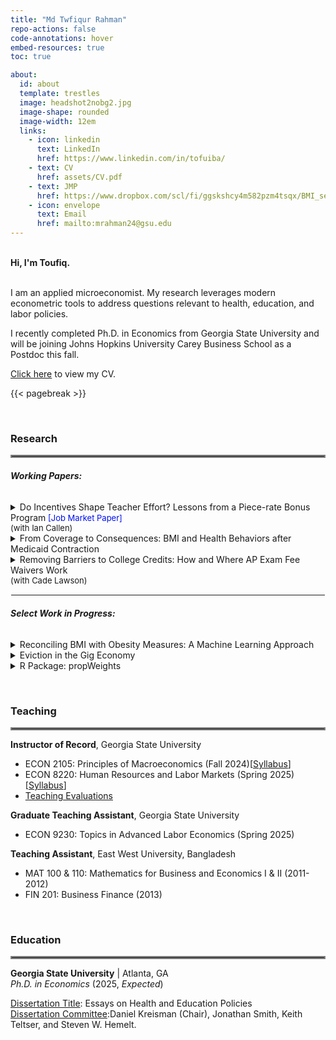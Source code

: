 ```yaml
---
title: "Md Twfiqur Rahman"
repo-actions: false
code-annotations: hover
embed-resources: true
toc: true

about:
  id: about
  template: trestles
  image: headshot2nobg2.jpg
  image-shape: rounded
  image-width: 12em
  links:
    - icon: linkedin
      text: LinkedIn
      href: https://www.linkedin.com/in/tofuiba/
    - text: CV
      href: assets/CV.pdf
    - text: JMP
      href: https://www.dropbox.com/scl/fi/ggskshcy4m582pzm4tsqx/BMI_sep2024.pdf?rlkey=rslmrppi5jffd19vce2f6fc4c&st=ru31v465&dl=0
    - icon: envelope
      text: Email
      href: mailto:mrahman24@gsu.edu
---
```


::: {#about}
```{=html}
<br> 

<b>Hi, I'm Toufiq.</b>
```

<br>I am an applied microeconomist. My research leverages modern econometric tools to address questions relevant to health, education, and labor policies.

I recently completed Ph.D. in Economics from Georgia State University and will be joining Johns Hopkins University Carey Business School as a Postdoc this fall.

<a href='assets/CV.pdf'>Click here</a> to view my CV.
:::

{{< pagebreak >}}

<br>

::: {style="text-align: left;"}
### Research
:::

<hr style="border:2px solid gray">

###### **Working Papers:**

```{=html}
<details>

<summary>Do Incentives Shape Teacher Effort? Lessons from a Piece-rate Bonus Program<font color="#000FF"; size="2"> [Job Market Paper]</font> <font size="2"> <br>(with Ian Callen)</font></summary>
<p class="fulljustify">
We study the effects of a novel piece-rate teacher bonus program on student outcomes. We propose a model implying that the piece-rate and the cap generate higher incentives for teachers with relatively lower baseline student number and aptitude. The model further predicts that the bonus program does not effectively incentivize teachers with a high baseline number of students passing the AP exams, since they are likely to automatically qualify for the maximum reward without exerting additional effort. Leveraging course-level student-teacher linked data and using both teacher fixed effects and difference-in-differences models, we provide evidence supporting the model implications. We find that the bonus program increased the probability of a course leading to a passed exam by approximately 2 percentage points. We also document an approximately 2-2.5 percentage point increase in the pass rates among students instructed by teachers for whom the bonus cap was non-binding, relative to those instructed by teachers earning near-maximum bonus amount before the program implementation.
</p>
</details>

<details>

<summary>
From Coverage to Consequences: BMI and Health Behaviors after Medicaid Contraction<br><font size="2"></font></summary>

<p class="fulljustify">

Leveraging Tennessee’s 2005 Medicaid contraction, I study the impact of losing public health insurance on body weight and relevant health behaviors. Using Behavioral Risk Factor Surveillance System (BRFSS) data from 1997 to 2010, I estimate comparative case study models with data-driven control groups. The preferred synthetic difference-in-differences estimates suggest that the reform increased Body Mass Index by 0.38 points and the overweight or obesity prevalence (BMI≥25) by ∼4% among Tennessean childless adults. My findings—a 21% increase in the share of childless adults reporting poor health, declines in Medicaid-supported use of pain and antiinflammatory medications, and reduced participation in moderate physical activities— suggest that worsening unmanaged health conditions may be a key pathway through which coverage loss affected physical activity and weight gain. Additionally, my analysis offers practical guidance for analyzing single treated clusters using comparative case study methods, highlighting the advantages of placebo-based standard errors for valid inference.
<br>
<button class="button" style="vertical-align: middle" onclick="typeWriter()">tl;dr</button>

<p id="demo"></p>

<script>
var i = 0;
var txt = 'The effects of losing versus gaining Medicaid are potentially asymmetric. \nYet, existing evidence only provides insights into the impact of gaining Medicaid coverage on body weight and relevant health behaviors.\nLeveraging Tennessee’s large-scale Medicaid disenrollment in 2005, \nI document that losing Medicaid led to significant weight gain. \nReduction in vegetable consumption and participation in calorie-intense activities explain most of the weight gain. \nThese effects are meaningfully different from those documented for Medicaid expansions.\nAdditionally, I highlight key advantages of synthetic difference-in-differences method for analyzing single treated clusters.';
var speed = 60;

function typeWriter() {
  if (i < txt.length) {
    document.getElementById("demo").innerHTML += txt.charAt(i);
    i++;
    setTimeout(typeWriter, speed);
  }
}
</script>

<button class="button" style="vertical-align: middle" onclick="window.location.href='https://www.dropbox.com/scl/fi/ggskshcy4m582pzm4tsqx/BMI_sep2024.pdf?rlkey=rslmrppi5jffd19vce2f6fc4c&st=ru31v465&dl=0'">PDF</button>



</p>
</details>

<details>
  
<summary>Removing Barriers to College Credits: How and Where AP Exam Fee Waivers Work<font size="2"> <br>(with Cade Lawson)</font></summary>
<p class="fulljustify">
We examine the impact of North Carolina's Advanced Placement (AP) exam fee waivers on exam participation and potential college credit attainment. Using course level administrative data and multiple quasi-experimental strategies, we find that fee waivers significantly increased exam participation and potential college credit attainment among high school students, particularly in underutilized AP courses, defined by below-median exam participation rates prior to the implementation of fee waivers. Although we find evidence that fee waivers reduce the exam participation gap between the underserved and more advantaged students, we do not find robust evidence that they narrow the disparity in college credit attainment. Finally, our main findings help reconcile the seemingly disparate findings from prior research on AP exam funding.
<br><button class="button" style="vertical-align: middle" onclick="window.location.href='mailto:mrahman24@gsu.edu'">Request Draft</button>
</p>
</details>
```

<hr style="border:1px solid white">

###### **Select Work in Progress:**

```{=html}
<details>

<summary>Reconciling BMI with Obesity Measures: A Machine Learning Approach</summary>
<p class="fulljustify">
</p>
</details>


<details>

<summary>Eviction in the Gig Economy</summary>
<p class="fulljustify">
</p>
</details>



<details>
<summary>R Package: propWeights</summary>
<p class="fulljustify">
Implements Proportional Weight Allocation (PWA) to distribute trade volumes in classification concordances.
</p>
</details>
```

<br>

::: {style="text-align: left;"}
### Teaching
:::

<hr style="border:2px solid gray">

**Instructor of Record**, Georgia State University<br>

<ul>

<li>ECON 2105: Principles of Macroeconomics (Fall 2024)\[<a href='https://github.com/tofurahman/tofurahman.github.io/blob/main/assets/econ2105.pdf'>Syllabus</a>\]</li>

<li>ECON 8220: Human Resources and Labor Markets (Spring 2025)\[<a href='https://github.com/tofurahman/tofurahman.github.io/blob/main/assets/econ8220.pdf'>Syllabus</a>\]</li>

<li><a href='https://github.com/tofurahman/tofurahman.github.io/blob/main/assets/Teaching_Evaluation.pdf'>Teaching Evaluations</a></li>

</ul>

**Graduate Teaching Assistant**, Georgia State University <br>

<ul>

<li>ECON 9230: Topics in Advanced Labor Economics (Spring 2025)</li>

</ul>

**Teaching Assistant**, East West University, Bangladesh<br>

<ul>

<li>MAT 100 & 110: Mathematics for Business and Economics I & II (2011-2012)</li>

<li>FIN 201: Business Finance (2013)</li>

</ul>

<br>

::: {style="text-align: left;"}
### Education
:::

<hr style="border:2px solid gray">

**Georgia State University** \| Atlanta, GA<br><em>Ph.D. in Economics</em> (2025, <i>Expected</i>)

<p><u>Dissertation Title</u>: Essays on Health and Education Policies <br> <u>Dissertation Committee</u>:Daniel Kreisman (Chair), Jonathan Smith, Keith Teltser, and Steven W. Hemelt.</p>
